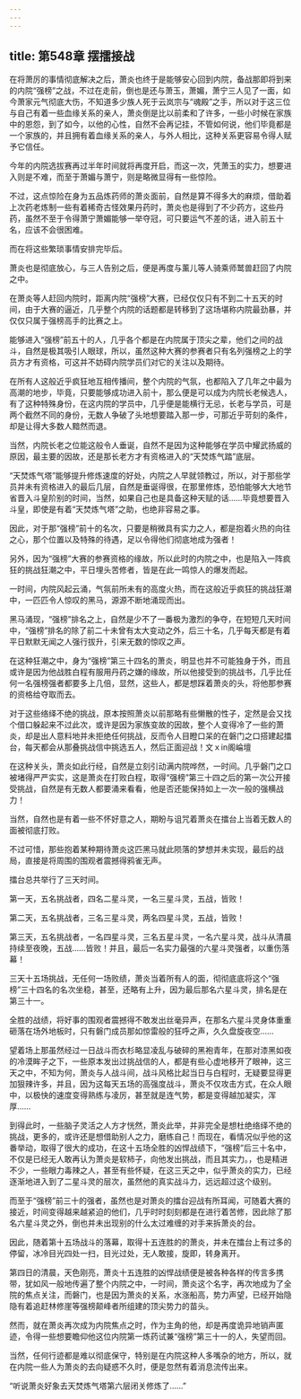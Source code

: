 ```yaml
---
---
---
```

title: 第548章 摆擂接战
---



在将萧厉的事情彻底解决之后，萧炎也终于是能够安心回到内院，备战那即将到来的内院“强榜”之战，不过在走前，倒也是还与萧玉，萧媚，萧宁三人见了一面，如今萧家元气彻底大伤，不知道多少族人死于云岚宗与“魂殿”之手，所以对于这三位与自己有着一些血缘关系的亲人，萧炎倒是比以前柔和了许多，一些小时候在家族中的恩怨，到了如今，以他的心性，自然不会再记挂，不管如何说，他们毕竟都是一个家族的，并且拥有着血缘关系的亲人，与外人相比，这种关系更容易令得人赋予它信任。

今年的内院选拔赛再过半年时间就将再度开启，而这一次，凭萧玉的实力，想要进入则是不难，而至于萧媚与萧宁，则是略微显得有一些惊险。

不过，这点惊险在身为五品炼药师的萧炎面前，自然是算不得多大的麻烦，借助着上次药老炼制一些有着稀奇古怪效果丹药时，萧炎也是得到了不少药方，这些丹药，虽然不至于令得萧宁萧媚能够一举夺冠，可只要运气不差的话，进入前五十名，应该不会很困难。

而在将这些繁琐事情安排完毕后。

萧炎也是彻底放心，与三人告别之后，便是再度与薰儿等人骑乘师鹫兽赶回了内院之中。

在萧炎等人赶回内院时，距离内院“强榜”大赛，已经仅仅只有不到二十五天的时间，由于大赛的逼近，几乎整个内院的话题都是转移到了这场堪称内院最劲暴，并仅仅只属于强榜高手的比赛之上。

能够进入“强榜”前五十的人，几乎各个都是在内院属于顶尖之辈，他们之间的战斗，自然是极其吸引人眼球，所以，虽然这种大赛的参赛者只有名列强榜之上的学员方才有资格，可这并不妨碍内院学员们对它的关注以及期待。

在所有人这般近乎疯狂地互相传播间，整个内院的气氛，也都陷入了几年之中最为高潮的地步，毕竟，只要能够成功进入前十，那么便是可以成为内院长老候选人，有了这种特殊身份，在这内院的学员中，几乎便是能横行无忌，长老与学员，可是两个截然不同的身份，无数人争破了头地想要踏入那一步，可那近乎苛刻的条件，却是让得大多数人黯然而退。

当然，内院长老之位能这般令人垂诞，自然不是因为这种能够在学员中耀武扬威的原因，最主要的因故，还是那长老方才有资格进入的“天焚炼气踏”底层。

“天焚炼气塔”能够提升修炼速度的好处，内院之人早就领教过，所以，对于那些学员并未有资格进入的最后几层，自然是垂诞得很，在那里修炼，恐怕能够大大地节省晋入斗皇阶别的时间，当然，如果自己也是具备这种天赋的话……毕竟想要晋入斗皇，即使是有着“天焚炼气塔”之助，也绝非容易之事。

因此，对于那“强榜”前十的名次，只要是稍微具有实力之人，都是抱着火热的向往之心，那个位置以及特殊的待遇，足以令得他们彻底地成为强者！

另外，因为“强榜”大赛的参赛资格的缘故，所以此时的内院之中，也是陷入一阵疯狂的挑战狂潮之中，平日埋头苦修者，皆是在此一鸣惊人的爆发而起。

一时间，内院风起云涌，气氛前所未有的高度火热，而在这般近乎疯狂的挑战狂潮中，一匹匹令人惊叹的黑马，源源不断地涌现而出。

黑马涌现，“强榜”排名之上，自然是少不了一番极为激烈的争夺，在短短几天时间中，“强榜”排名的除了前二十未曾有太大变动之外，后三十名，几乎每天都是有着平日默默无闻之人强行拔升，引来无数的惊叹之声。

在这种狂潮之中，身为“强榜”第三十四名的萧炎，明显也并不可能独身于外，而且或许是因为他战胜白程有服用丹药之嫌的缘故，所以他接受到的挑战书，几乎比任何一名强榜强者都要多上几倍，显然，这些人，都是想踩着萧炎的头，将他那参赛的资格给夺取而去。

对于这些络绎不绝的挑战，原本按照萧炎以前那略有些懒散的性子，定然是会又找个借口躲起来不过此次，或许是因为家族变故的因故，整个人变得冷了一些的萧炎，却是出人意料地并未拒绝任何挑战，反而令人目瞪口呆的在磐门之口搭建起擂台，每天都会从那叠挑战信中挑选五人，然后正面迎战！文ｘin阁崘壇

在这种关头，萧炎如此行经，自然是立刻引动满内院哗然，一时间。几乎磐门之口被堵得严严实实，这是萧炎在打败白程，取得“强榜”第三十四之后的第一次公开接受挑战，自然是有无数人都要涌来看看，他是否还能保持如上一次一般的强横战力！

当然，自然也是有着一些不怀好意之人，期盼与诅咒着萧炎在擂台上当着无数人的面被彻底打败。

不过可惜，那些抱着某种期待萧炎这匹黑马就此陨落的梦想并未实现，最后的战局，直接是将周围的围观者震撼得鸦雀无声。

擂台总共举行了三天时间。

第一天，五名挑战者，四名二星斗灵，一名三星斗灵，五战，皆败！

第二天，五名挑战者，三名三星斗灵，两名四星斗灵，五战，皆败！

第三天，五名挑战者，一名四星斗灵，三名五星斗灵，一名六星斗灵，战斗从清晨持续至夜晚，五战……皆败！并且，最后一名实力最强的六星斗灵强者，以重伤落幕！

三天十五场挑战，无任何一场败绩，萧炎当着所有人的面，彻彻底底将这个“强榜”三十四名的名次坐稳，甚至，还略有上升，因为最后那名六星斗灵，排名是在第三十一。

全胜的战绩，将好事的围观者震撼得不敢发出丝毫异声，在那名六星斗灵身体重重砸落在场外地板时，只有磐门成员那如惊雷般的狂呼之声，久久盘旋夜空……

望着场上那虽然经过一日战斗而衣杉略显凌乱与破碎的黑袍青年，在那对漆黑如夜的冷漠眸子之下，一些原本发出过挑战信的人，都是有些心虚地移开了眼神，这三天之中，不知为何，萧炎与人战斗间，战斗风格比起当日与白程时，无疑要显得更加狠辣许多，并且，因为这每天五场的高强度战斗，萧炎不仅攻击方式，在众人眼中，以极快的速度变得熟练与凌厉，甚至就是连气势，都是变得越加凝实，浑厚……

到得此时，一些脑子灵活之人方才恍然，萧炎此举，并非完全是想杜绝络绎不绝的挑战，更多的，或许还是想借助别人之力，磨练自己！而现在，看情况似乎他的这番举动，取得了很大的成功，在这十五场全胜的凶悍战绩下，“强榜”后三十名中，不仅是已经无人敢再认为萧炎是软柿子，向他发出挑战，而且其实力。，也是精进不少，一些眼力毒辣之人，甚至有些怀疑，在这三天之中，似乎萧炎的实力，已经逐渐地进入到了二星斗灵的层次，虽然他的真实战斗力，远远超过这个级别。

而至于“强榜”前三十的强者，虽然也是对萧炎的擂台迎战有所耳闻，可随着大赛的接近，时间变得越来越紧迫的他们，几乎时时刻刻都是在进行着苦修，因此除了那名六星斗灵之外，倒也并未出现别的什么太过难缠的对手来拆萧炎的台。

因此，随着第十五场战斗的落幕，取得十五连胜的的萧炎，并未在擂台上有过多的停留，冰冷目光四处一扫，目光过处，无人敢接，旋即，转身离开。

第四日的清晨，天色刚亮，萧炎十五连胜的凶悍战绩便是被各种各样的传言多携带，犹如风一般地传遍了整个内院之中，一时间，萧炎这个名字，再次地成为了全院的焦点关注，而磐门，也是因为萧炎的关系，水涨船高，势力声望，已经开始隐隐有着追赶林修崖等强榜颠峰者所组建的顶尖势力的苗头。

然而，就在萧炎再次成为内院焦点之时，作为主角的他，却是再度诡异地销声匿迹，令得一些想要瞻仰他这位内院第一炼药试兼“强榜”第三十一的人，失望而回。

当然，任何行迹都是难以彻底保守，特别是在内院这种人多嘴杂的地方，所以，就在内院一些人为萧炎的去向疑惑不久时，便是忽然有着消息流传出来。

“听说萧炎好象去天焚炼气塔第六层闭关修炼了……”